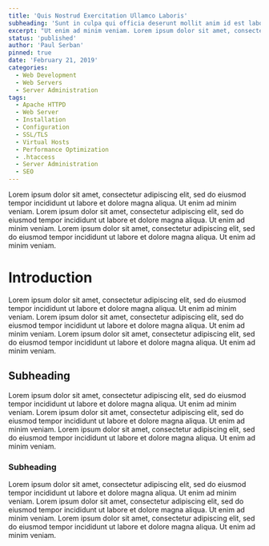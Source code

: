 ```yaml
---
title: 'Quis Nostrud Exercitation Ullamco Laboris'
subheading: 'Sunt in culpa qui officia deserunt mollit anim id est laborum.'
excerpt: "Ut enim ad minim veniam. Lorem ipsum dolor sit amet, consectetur adipiscing elit, sed do eiusmod tempor incididunt ut labore et dolore magna aliqua. Ut enim ad minim veniam. Lorem ipsum dolor sit amet, consectetur adipiscing elit, sed do eiusmod tempor incididunt ut labore et dolore magna aliqua. Ut enim ad minim veniam. Lorem ipsum dolor sit amet, consectetur adipiscing elit, sed do eiusmod tempor incididunt ut labore et dolore magna aliqua. Ut enim ad minim veniam."
status: 'published'
author: 'Paul Serban'
pinned: true
date: 'February 21, 2019'
categories:
  - Web Development
  - Web Servers
  - Server Administration
tags:
  - Apache HTTPD
  - Web Server
  - Installation
  - Configuration
  - SSL/TLS
  - Virtual Hosts
  - Performance Optimization
  - .htaccess
  - Server Administration
  - SEO
---
```

Lorem ipsum dolor sit amet, consectetur adipiscing elit, sed do eiusmod tempor incididunt ut labore et dolore magna aliqua. Ut enim ad minim veniam. Lorem ipsum dolor sit amet, consectetur adipiscing elit, sed do eiusmod tempor incididunt ut labore et dolore magna aliqua. Ut enim ad minim veniam. Lorem ipsum dolor sit amet, consectetur adipiscing elit, sed do eiusmod tempor incididunt ut labore et dolore magna aliqua. Ut enim ad minim veniam.

# Introduction

Lorem ipsum dolor sit amet, consectetur adipiscing elit, sed do eiusmod tempor incididunt ut labore et dolore magna aliqua. Ut enim ad minim veniam. Lorem ipsum dolor sit amet, consectetur adipiscing elit, sed do eiusmod tempor incididunt ut labore et dolore magna aliqua. Ut enim ad minim veniam. Lorem ipsum dolor sit amet, consectetur adipiscing elit, sed do eiusmod tempor incididunt ut labore et dolore magna aliqua. Ut enim ad minim veniam.

## Subheading

Lorem ipsum dolor sit amet, consectetur adipiscing elit, sed do eiusmod tempor incididunt ut labore et dolore magna aliqua. Ut enim ad minim veniam. Lorem ipsum dolor sit amet, consectetur adipiscing elit, sed do eiusmod tempor incididunt ut labore et dolore magna aliqua. Ut enim ad minim veniam. Lorem ipsum dolor sit amet, consectetur adipiscing elit, sed do eiusmod tempor incididunt ut labore et dolore magna aliqua. Ut enim ad minim veniam.

### Subheading
Lorem ipsum dolor sit amet, consectetur adipiscing elit, sed do eiusmod tempor incididunt ut labore et dolore magna aliqua. Ut enim ad minim veniam. Lorem ipsum dolor sit amet, consectetur adipiscing elit, sed do eiusmod tempor incididunt ut labore et dolore magna aliqua. Ut enim ad minim veniam. Lorem ipsum dolor sit amet, consectetur adipiscing elit, sed do eiusmod tempor incididunt ut labore et dolore magna aliqua. Ut enim ad minim veniam.